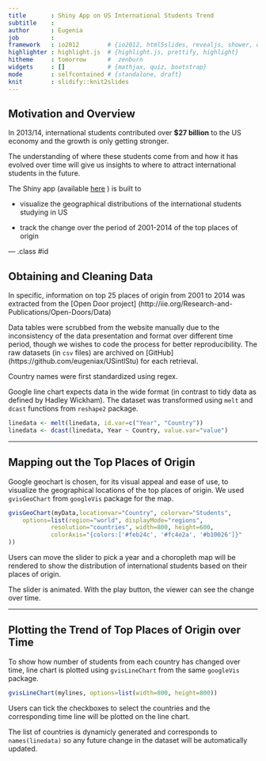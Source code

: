 ```yaml
---
title       : Shiny App on US International Students Trend
subtitle    : 
author      : Eugenia
job         : 
framework   : io2012        # {io2012, html5slides, revealjs, shower, dzslides, ...}
highlighter : highlight.js  # {highlight.js, prettify, highlight}
hitheme     : tomorrow      #  zenburn
widgets     : []            # {mathjax, quiz, bootstrap}
mode        : selfcontained # {standalone, draft}
knit        : slidify::knit2slides
--- 
```


## Motivation and Overview

In 2013/14, international students contributed over **$27 billion** to the US economy and the growth is only getting stronger. 

The understanding of where these students come from and how it has evolved over time will give us insights to where to attract international students in the future.

The Shiny app (available [here](https://eugeniax.shinyapps.io/USintlStu) ) is built to

- visualize the geographical distributions of the international students studying in US

- track the change over the period of 2001-2014 of the top places of origin 

--- .class #id 

## Obtaining and Cleaning Data 

In specific, information on top 25 places of origin from 2001 to 2014 was extracted from the [Open Door project] (http://iie.org/Research-and-Publications/Open-Doors/Data)

Data tables were scrubbed from the website manually due to the inconsistency of the data presentation and format over different time period, though we wishes to code the process for better reproducibility. The raw datasets (in `csv` files) are archived on [GitHub] (https://github.com/eugeniax/USintlStu) for each retrieval.

Country names were first standardized using regex.

Google line chart expects data in the wide format (in contrast to tidy data as defined by Hadley Wickham). The dataset was transformed using `melt` and `dcast` functions from `reshape2` package.

```r
linedata <- melt(linedata, id.var=c("Year", "Country"))
linedata <- dcast(linedata, Year ~ Country, value.var="value")
```

---

## Mapping out the Top Places of Origin

Google geochart is chosen, for its visual appeal and ease of use, to visualize the geographical locations of the top places of origin. We used `gvisGeoChart` from `googleVis` package for the map.

```r
gvisGeoChart(myData,locationvar="Country", colorvar="Students",
    options=list(region="world", displayMode="regions", 
            resolution="countries", width=800, height=600,
            colorAxis="{colors:['#feb24c', '#fc4e2a', '#b10026']}"
))
```

Users can move the slider to pick a year and a choropleth map will be rendered to show the distribution of international students based on their places of origin. 

The slider is animated. With the play button, the viewer can see the change over time.

---

## Plotting the Trend of Top Places of Origin over Time

To show how number of students from each country has changed over time, line chart is plotted using `gvisLineChart` from the same `googleVis` package.

```r
gvisLineChart(mylines, options=list(width=800, height=800))
```

Users can tick the checkboxes to select the countries and the corresponding time line will be plotted on the line chart. 

The list of countries is dynamicly generated and corresponds to `names(linedata)` so any future change in the dataset will be automatically updated. 

